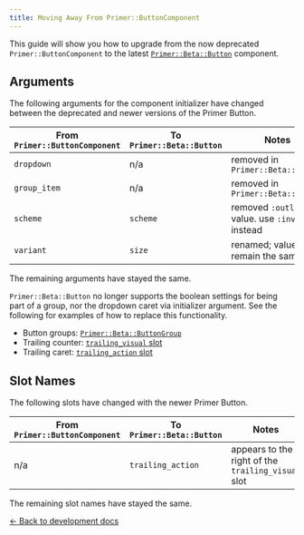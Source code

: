 ```yaml
---
title: Moving Away From Primer::ButtonComponent
---
```


This guide will show you how to upgrade from the now deprecated
`Primer::ButtonComponent` to the latest [`Primer::Beta::Button`](/components/button/rails)
component.

## Arguments

The following arguments for the component initializer have changed between the deprecated and newer versions
of the Primer Button.

| From `Primer::ButtonComponent` | To `Primer::Beta::Button` | Notes |
|--------------------------------|---------------------------|-------|
| `dropdown`   | n/a      | removed in `Primer::Beta::Button`                  |
| `group_item` | n/a      | removed in `Primer::Beta::Button`                  |
| `scheme`     | `scheme` | removed `:outline` value. use `:invisible` instead |
| `variant`    | `size`   | renamed; values remain the same                    |

The remaining arguments have stayed the same.

`Primer::Beta::Button` no longer supports the boolean settings for being part of
a group, nor the dropdown caret via initializer argument. See the following for examples of how to replace
this functionality.

* Button groups: [`Primer::Beta::ButtonGroup`](/components/beta/buttongroup)
* Trailing counter: [`trailing_visual` slot](https://primer.style/view-components/lookbook/inspect/primer/beta/button/trailing_visual)
* Trailing caret: [`trailing_action` slot](https://primer.style/view-components/lookbook/inspect/primer/beta/button/trailing_action)

## Slot Names

The following slots have changed with the newer Primer Button.

| From `Primer::ButtonComponent` | To `Primer::Beta::Button` | Notes |
|--------------------------------|---------------------------|-------|
| n/a | `trailing_action` | appears to the right of the `trailing_visual` slot |

The remaining slot names have stayed the same.

[&larr; Back to development docs](/guides/development/rails#upgrading-deprecated-components)
